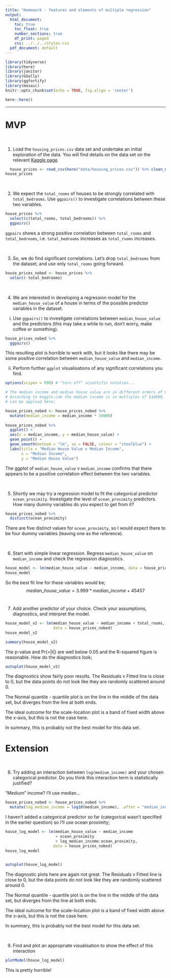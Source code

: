 ```yaml
---
title: "Homework - features and elements of multiple regression"
output:
  html_document:
    toc: true
    toc_float: true
    number_sections: true
    df_print: paged
    css: ../../../styles.css
  pdf_document: default
---
```


```r
library(tidyverse)
library(here)
library(janitor)
library(GGally)
library(ggfortify)
library(mosaic)
knitr::opts_chunk$set(echo = TRUE, fig.align = 'center')

```

```r
here::here()
```



<hr>

# MVP

<br>

1. Load the `housing_prices.csv` data set and undertake an initial exploration of the data. You will find details on the data set on the relevant [Kaggle page](https://www.kaggle.com/camnugent/california-housing-prices)


```r
  house_prices <- read_csv(here("data/housing_prices.csv")) %>% clean_names()
house_prices
```


<br>

2. We expect the `total_rooms` of houses to be strongly correlated with `total_bedrooms`. Use `ggpairs()` to investigate correlations between these two variables.

```r
house_prices %>% 
  select(c(total_rooms, total_bedrooms)) %>% 
  ggpairs()
```


`ggpairs` shows a strong positive correlation between `total_rooms` and
`total_bedrooms`, i.e. `total_bedrooms` increases as `total_rooms` increases.

<br> 

3. So, we do find significant correlations. Let's drop `total_bedrooms` from the dataset, and use only `total_rooms` going forward.

```r
house_prices_nobed <- house_prices %>% 
  select(-total_bedrooms)
```


<br>

4. We are interested in developing a regression model for the `median_house_value` of a house in terms of the possible predictor variables in the dataset. 

  i. Use `ggpairs()` to investigate correlations between `median_house_value` and the predictors (this may take a while to run, don't worry, make coffee or something).
  
  
```r
house_prices_nobed %>% 
  ggpairs()
```
  This resulting plot is horrible to work with, but it looks like there may be 
  some positive correlation between `median_house_value` and `median_income`.

  ii. Perform further `ggplot` visualisations of any significant correlations you find.

```r
options(scipen = 999) # "turn off" scientific notation...

# The median income and median house value are in different orders of magnitude.
# According to Kaggle.com the median income is in multiples of $10000, so that
# can be applied here;

house_prices_nobed <- house_prices_nobed %>% 
  mutate(median_income = median_income * 10000) 
  
house_prices_nobed %>%   
  ggplot() +
  aes(x = median_income, y = median_house_value) +
  geom_point() +
  geom_smooth(method = "lm", se = FALSE, colour = "steelblue") +
  labs(title = "Median House Value v Median Income",
       x = "Median Income",
       y = "Median House Value")
```

The ggplot of `median_house_value` v `median_income` confirms that there appears 
to be a positive correlation effect between the two variables.



<br>

5. Shortly we may try a regression model to fit the categorical predictor `ocean_proximity`. Investigate the level of `ocean_proximity` predictors. How many dummy variables do you expect to get from it?



```r
house_prices_nobed %>% 
  distinct(ocean_proximity)
```

There are five distinct values for `ocean_proximity`, so I would expect there to
be four dummy variables (leaving one as the reference).
    
<br>
 
6. Start with simple linear regression. Regress `median_house_value` on `median_income` and check the regression diagnostics.

```r
house_model <- lm(median_house_value ~ median_income, data = house_prices_nobed)
house_model
```

So the best fit line for these variables would be;
$${median\_house\_value} = 3.999 * {median\_income} + 45457$$
<br> 

7. Add another predictor of your choice. Check your assumptions, diagnostics, and interpret the model.

```r
house_model_v2 <- lm(median_house_value ~ median_income + total_rooms, 
                     data = house_prices_nobed)
house_model_v2
```

```r
summary(house_model_v2)
```

The p-value and Pr(>|t|) are well below 0.05 and the R-squared figure is 
reasonable.  How do the diagnostics look;


```r
autoplot(house_model_v2)
```

The diagnostics show fairly poor results.  The Residuals v Fitted line is close to 0, 
but the data points do not look like they are randomly scattered around 0.

The Normal quantile - quantile plot is on the line in the middle of the data set,
but diverges from the line at both ends.

The ideal outcome for the scale-location plot is a band of fixed width above the 
x-axis, but this is not the case here.

In summary, this is probably not the best model for this data set.

# Extension
    
<br>

8. Try adding an interaction between `log(medium_income)` and your chosen categorical predictor. Do you think this interaction term is statistically justified?


"Medium" income?  I'll use median...

```r
house_prices_nobed <- house_prices_nobed %>% 
  mutate(log_median_income = log10(median_income), .after = "median_income")
```

I haven't added a categorical predictor so far (categorical wasn't specified in 
the earlier question) so I'll use ocean proximity;

```r
house_log_model <- lm(median_house_value ~ median_income 
                      + ocean_proximity 
                      + log_median_income:ocean_proximity, 
                     data = house_prices_nobed)
house_log_model
  
```

```r
autoplot(house_log_model)
```
The diagnostic plots here are again not great.  The Residuals v Fitted line is 
close to 0, but the data points do not look like they are randomly scattered 
around 0.

The Normal quantile - quantile plot is on the line in the middle of the data set,
but diverges from the line at both ends.

The ideal outcome for the scale-location plot is a band of fixed width above the 
x-axis, but this is not the case here.

In summary, this is probably not the best model for this data set.


<br>

9. Find and plot an appropriate visualisation to show the effect of this interaction


```r
plotModel(house_log_model)
```

This is pretty horrible!